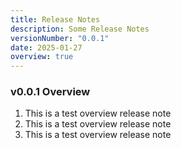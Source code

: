 ```yaml
---
title: Release Notes
description: Some Release Notes
versionNumber: "0.0.1"
date: 2025-01-27
overview: true
---
```


### v0.0.1 Overview 

1. This is a test overview release note
1. This is a test overview release note
1. This is a test overview release note